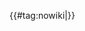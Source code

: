 <span class="oo-ui-widget-enabled oo-ui-textInputWidget"><!--
--><span class="oo-ui-inputWidget-input" title="{{{2|{{int:Tooltip-summary}}}}}" style="max-width: {{If empty|{{{width|}}}|none}}; cursor: text; "><!--
---->{{#tag:nowiki|{{{1|<noinclude>Demo text on this page only.</noinclude>}}}}}<!--
--></span>
</span><noinclude>
{{Documentation}}</noinclude>
